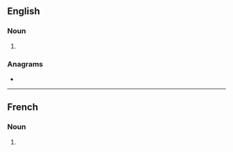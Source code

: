 {{also|goûts}}
==English==

===Noun===
{{head|en|noun plural form}}

# {{plural of|gout|lang=en}}

===Anagrams===
* {{anagrams|en|gusto}}

----

==French==

===Noun===
{{head|fr|noun plural form|g=m}}

# {{plural of|gout|lang=fr}}
